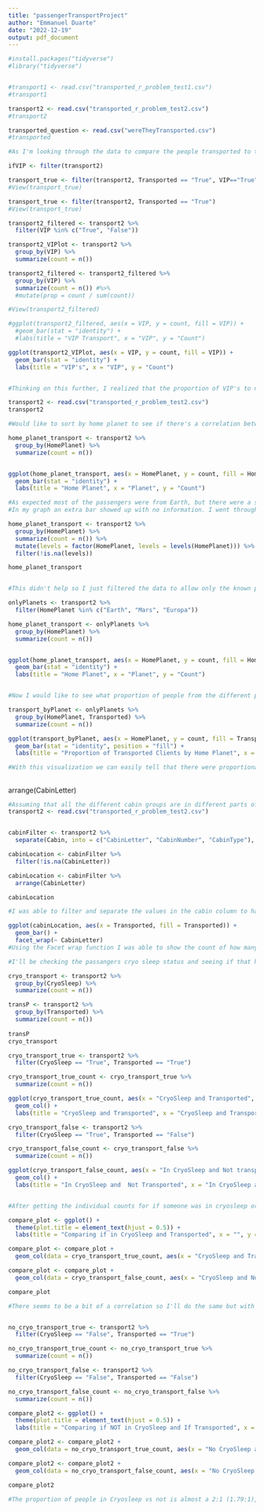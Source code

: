 ---
title: "passengerTransportProject"
author: "Emmanuel Duarte"
date: "2022-12-19"
output: pdf_document
---

```{r}
#install.packages("tidyverse")
#library("tidyverse")


#transport1 <- read.csv("transported_r_problem_test1.csv")
#transport1 

transport2 <- read.csv("transported_r_problem_test2.csv")
#transport2

transported_question <- read.csv("wereTheyTransported.csv")
#transported
```

```{r}
#As I'm looking through the data to compare the people transported to those that weren't I noticed a tremendous, difference in the amount of people transported that were vips and those that weren't. Out of all of the people transported (~8,200) that were visible on this file only 73 of them were VIP's, everyone else was not. 

ifVIP <- filter(transport2)

transport_true <- filter(transport2, Transported == "True", VIP=="True")
#View(transport_true)

transport_true <- filter(transport2, Transported == "True")
#View(transport_true)

transport2_filtered <- transport2 %>%
  filter(VIP %in% c("True", "False"))

transport2_VIPlot <- transport2 %>%
  group_by(VIP) %>%
  summarize(count = n())

transport2_filtered <- transport2_filtered %>%
  group_by(VIP) %>%
  summarize(count = n()) #%>%
  #mutate(prop = count / sum(count))

#View(transport2_filtered)

#ggplot(transport2_filtered, aes(x = VIP, y = count, fill = VIP)) +
  #geom_bar(stat = "identity") +
  #labs(title = "VIP Transport", x = "VIP", y = "Count")

ggplot(transport2_VIPlot, aes(x = VIP, y = count, fill = VIP)) +
  geom_bar(stat = "identity") +
  labs(title = "VIP's", x = "VIP", y = "Count")


#Thinking on this further, I realized that the proportion of VIP's to non-VIP's that were transported and those that weren't was not correlated. There was the same proportion of VIP's to non-VIP's regardless of whether they were transported. 

```

```{r}
transport2 <- read.csv("transported_r_problem_test2.csv")
transport2
```

```{r}
#Would like to sort by home planet to see if there's a correlation between that and them being transported. 

home_planet_transport <- transport2 %>%
  group_by(HomePlanet) %>%
  summarize(count = n())


ggplot(home_planet_transport, aes(x = HomePlanet, y = count, fill = HomePlanet)) +
  geom_bar(stat = "identity") +
  labs(title = "Home Planet", x = "Planet", y = "Count")

#As expected most of the passengers were from Earth, but there were a surprising amount of people from Europa, compared to Mars and it's closeness to Earth. 
#In my graph an extra bar showed up with no information. I went through a process of trying to remove it. 

home_planet_transport <- transport2 %>%
  group_by(HomePlanet) %>%
  summarize(count = n()) %>%
  mutate(levels = factor(HomePlanet, levels = levels(HomePlanet))) %>%
  filter(!is.na(levels))

home_planet_transport


#This didn't help so I just filtered the data to allow only the known planets to show in the graph. 

onlyPlanets <- transport2 %>%
  filter(HomePlanet %in% c("Earth", "Mars", "Europa"))

home_planet_transport <- onlyPlanets %>%
  group_by(HomePlanet) %>%
  summarize(count = n())


ggplot(home_planet_transport, aes(x = HomePlanet, y = count, fill = HomePlanet)) +
  geom_bar(stat = "identity") +
  labs(title = "Home Planet", x = "Planet", y = "Count")


#Now I would like to see what proportion of people from the different planets were transported. 

transport_byPlanet <- onlyPlanets %>%
  group_by(HomePlanet, Transported) %>%
  summarize(count = n())

ggplot(transport_byPlanet, aes(x = HomePlanet, y = count, fill = Transported)) +
  geom_bar(stat = "identity", position = "fill") +
  labs(title = "Proportion of Transported Clients by Home Planet", x = "Home Planet", y = "Proportion")

#With this visualization we can easily tell that there were proportionally more people from Europa that were transported compared to the other two planets, although earth had more people overall that were transported. 

```

## 

arrange(CabinLetter)

```{r}
#Assuming that all the different cabin groups are in different parts of the ship I will try and split them up by the first letter in their cabin number after removing the non existent values. Then compare them to if they were transported or not. 
transport2 <- read.csv("transported_r_problem_test2.csv")


cabinFilter <- transport2 %>%
  separate(Cabin, into = c("CabinLetter", "CabinNumber", "CabinType"), sep = "/", fill = "right")

cabinLocation <- cabinFilter %>%
  filter(!is.na(CabinLetter))

cabinLocation <- cabinFilter %>%
  arrange(CabinLetter)

cabinLocation

#I was able to filter and separate the values in the cabin column to have all of NA values removed and I will try to associate the cabin Letter (which I am assuming corresponds to a certain part of the ship) with if the person was Transported or not. 

ggplot(cabinLocation, aes(x = Transported, fill = Transported)) +
  geom_bar() +
  facet_wrap(~ CabinLetter)
#Using the Facet wrap function I was able to show the count of how many people were transported according to the Cabin that they were in. Unfortunately there wasn't any clear indication that the cabin had any bearing on wether someone was transported. 
```

```{r}
#I'll be checking the passangers cryo sleep status and seeing if that had anything to do with them being transported. 

cryo_transport <- transport2 %>%
  group_by(CryoSleep) %>%
  summarize(count = n())

transP <- transport2 %>%
  group_by(Transported) %>%
  summarize(count = n())
  
transP
cryo_transport

cryo_transport_true <- transport2 %>%
  filter(CryoSleep == "True", Transported == "True")

cryo_transport_true_count <- cryo_transport_true %>%
  summarize(count = n())

ggplot(cryo_transport_true_count, aes(x = "CryoSleep and Transported", y = count, fill = "CryoSleep and Transported")) +
  geom_col() +
  labs(title = "CryoSleep and Transported", x = "CryoSleep and Transported", y = "Count")

cryo_transport_false <- transport2 %>%
  filter(CryoSleep == "True", Transported == "False")

cryo_transport_false_count <- cryo_transport_false %>%
  summarize(count = n())

ggplot(cryo_transport_false_count, aes(x = "In CryoSleep and Not transported", y = count, fill = "In CryoSleep and Not Transported")) +
  geom_col() +
  labs(title = "In CryoSleep and  Not Transported", x = "In CryoSleep and Not Transported", y = "Count")


#After getting the individual counts for if someone was in cryosleep or not and if they were transported or not, I wanted to see the count for the people that were in cryo that were transported and the count for the ones that were in cryo and not transported. After finding those numbers I wanted to put the graphs together to see if they have a correlation. 

compare_plot <- ggplot() +
  theme(plot.title = element_text(hjust = 0.5)) +
  labs(title = "Comparing if in CryoSleep and Transported", x = "", y = "Count")

compare_plot <- compare_plot +
  geom_col(data = cryo_transport_true_count, aes(x = "CryoSleep and Transported", y = count, fill = "CryoSleep and Transported"))

compare_plot <- compare_plot +
  geom_col(data = cryo_transport_false_count, aes(x = "CryoSleep and Not Transported", y = count, fill = "CryoSleep and Not Transported"))

compare_plot

#There seems to be a bit of a correlation so I'll do the same but with people not in cryosleep. 


no_cryo_transport_true <- transport2 %>%
  filter(CryoSleep == "False", Transported == "True")

no_cryo_transport_true_count <- no_cryo_transport_true %>%
  summarize(count = n())

no_cryo_transport_false <- transport2 %>%
  filter(CryoSleep == "False", Transported == "False")

no_cryo_transport_false_count <- no_cryo_transport_false %>%
  summarize(count = n())

compare_plot2 <- ggplot() +
  theme(plot.title = element_text(hjust = 0.5)) +
  labs(title = "Comparing if NOT in CryoSleep and If Transported", x = "", y = "Count")

compare_plot2 <- compare_plot2 +
  geom_col(data = no_cryo_transport_true_count, aes(x = "No CryoSleep and Transported", y = count, fill = "CryoSleep and Transported"))

compare_plot2 <- compare_plot2 +
  geom_col(data = no_cryo_transport_false_count, aes(x = "No CryoSleep and Not Transported", y = count, fill = "No CryoSleep and Transported"))

compare_plot2

#The proportion of people in Cryosleep vs not is almost a 2:1 (1.79:1), the proportion of people that were trasnsported vs. not is alomost exactly a 1:1. Yet the proportion of people that were in cryosleep and transported or not is a little over a 5:1 ratio leaning towards a notion that the people in cryosleep had a significantly higher chance of being transported than people not in Cryosleep. 
```
